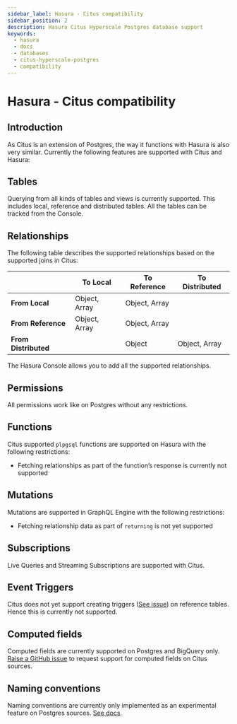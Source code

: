 ```yaml
---
sidebar_label: Hasura - Citus compatibility
sidebar_position: 2
description: Hasura Citus Hyperscale Postgres database support
keywords:
  - hasura
  - docs
  - databases
  - citus-hyperscale-postgres
  - compatibility
---
```


# Hasura - Citus compatibility

## Introduction

As Citus is an extension of Postgres, the way it functions with Hasura
is also very similar. Currently the following features are supported
with Citus and Hasura:

## Tables

Querying from all kinds of tables and views is currently supported. This
includes local, reference and distributed tables. All the tables can be
tracked from the Console.

## Relationships

The following table describes the supported relationships based on the
supported joins in Citus:

|                      | To Local      | To Reference  | To Distributed |
| -------------------- | ------------- | ------------- | -------------- |
| **From Local**       | Object, Array | Object, Array |                |
| **From Reference**   | Object, Array | Object, Array |                |
| **From Distributed** |               | Object        | Object, Array  |

The Hasura Console allows you to add all the supported relationships.

## Permissions

All permissions work like on Postgres without any restrictions.

## Functions

Citus supported `plpgsql` functions are supported on Hasura with the
following restrictions:

- Fetching relationships as part of the function’s response is
  currently not supported

## Mutations

Mutations are supported in GraphQL Engine with the following
restrictions:

- Fetching relationship data as part of `returning` is not yet
  supported

## Subscriptions

Live Queries and Streaming Subscriptions are supported with Citus.

## Event Triggers

Citus does not yet support creating triggers ([See issue](https://github.com/citusdata/citus/issues/4425)) on reference
tables. Hence this is currently not supported.

## Computed fields

Computed fields are currently supported on Postgres and BigQuery only. [Raise a GitHub issue](https://github.com/hasura/graphql-engine/issues/new?assignees=&labels=k%2Fenhancement&template=02_feature_request.md) to request support for computed fields on Citus sources.

## Naming conventions

Naming conventions are currently only implemented as an experimental feature on Postgres sources.
[See docs](/schema/postgres/naming-convention.mdx).
